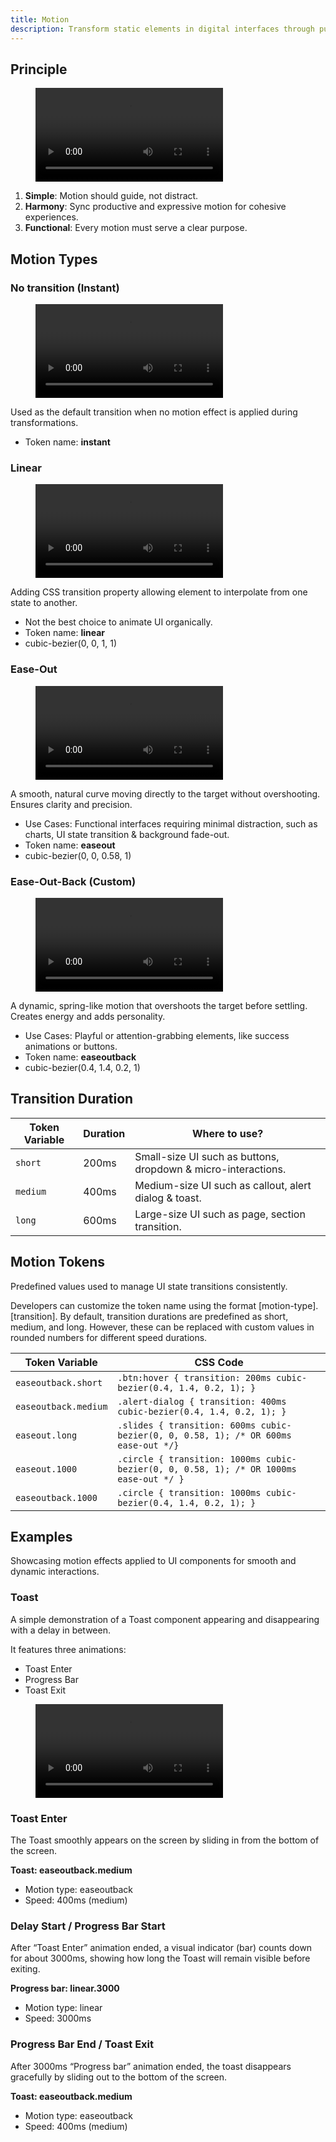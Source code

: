 ```yaml
---
title: Motion
description: Transform static elements in digital interfaces through purposeful movement and interaction with clear user feedback.
---
```



## Principle

<figure>
  <video controls="true" allowfullscreen="true">
    <source src={s3("/design/motion-principle.mov")} type="video/mp4" />
  </video>
</figure>

1. **Simple**: Motion should guide, not distract.
2. **Harmony**: Sync productive and expressive motion for cohesive experiences.
3. **Functional**: Every motion must serve a clear purpose.

## Motion Types

### No transition (Instant)

<figure>
  <video controls="true" allowfullscreen="true">
    <source src={s3("/design/motion-type-instant.mov")} type="video/mp4" />
  </video>
</figure>

Used as the default transition when no motion effect is applied during transformations.

- Token name: **instant**

### Linear

<figure>
  <video controls="true" allowfullscreen="true">
    <source src={s3("/design/motion-type-linear.mov")} type="video/mp4" />
  </video>
</figure>

Adding CSS transition property allowing element to interpolate from one state to
another.

- Not the best choice to animate UI organically.
- Token name: **linear**
- cubic-bezier(0, 0, 1, 1)

### Ease-Out

<figure>
  <video controls="true" allowfullscreen="true">
    <source src={s3("/design/motion-type-easeout.mov")} type="video/mp4" />
  </video>
</figure>

A smooth, natural curve moving directly to the target without overshooting.
Ensures clarity and precision.

- Use Cases: Functional interfaces requiring minimal distraction, such as charts, UI state transition & background fade-out.
- Token name: **easeout**
- cubic-bezier(0, 0, 0.58, 1)

### Ease-Out-Back (Custom)

<figure>
  <video controls="true" allowfullscreen="true">
    <source src={s3("/design/motion-type-easeoutback.mov")} type="video/mp4" />
  </video>
</figure>

A dynamic, spring-like motion that overshoots the target before settling.
Creates energy and adds personality.

- Use Cases: Playful or attention-grabbing elements, like success animations or buttons.
- Token name: **easeoutback**
- cubic-bezier(0.4, 1.4, 0.2, 1)

## Transition Duration

| Token Variable | Duration | Where to use?                                                 |
| -------------- | -------- | ------------------------------------------------------------- |
| `short`        | 200ms    | Small-size UI such as buttons, dropdown & micro-interactions. |
| `medium`       | 400ms    | Medium-size UI such as callout, alert dialog & toast.         |
| `long`         | 600ms    | Large-size UI such as page, section transition.               |

## Motion Tokens

Predefined values used to manage UI state transitions consistently.

Developers can customize the token name using the format [motion-type].[transition]. By default, transition durations are predefined as short, medium, and long. However, these can be replaced with custom values in rounded numbers for different speed durations.

| Token Variable       | CSS Code                                                                               |
| -------------------- | -------------------------------------------------------------------------------------- |
| `easeoutback.short`  | `.btn:hover { transition: 200ms cubic-bezier(0.4, 1.4, 0.2, 1); }`                     |
| `easeoutback.medium` | `.alert-dialog { transition: 400ms cubic-bezier(0.4, 1.4, 0.2, 1); }`                  |
| `easeout.long`       | `.slides { transition: 600ms cubic-bezier(0, 0, 0.58, 1); /* OR 600ms ease-out */}`    |
| `easeout.1000`       | `.circle { transition: 1000ms cubic-bezier(0, 0, 0.58, 1); /* OR 1000ms ease-out */ }` |
| `easeoutback.1000`   | `.circle { transition: 1000ms cubic-bezier(0.4, 1.4, 0.2, 1); }`                       |

## Examples

Showcasing motion effects applied to UI components for smooth and dynamic interactions.

### Toast

A simple demonstration of a Toast component appearing and disappearing with a delay in between.

It features three animations:

- Toast Enter
- Progress Bar
- Toast Exit

<figure>
  <video controls="true" allowfullscreen="true">
    <source src={s3("/design/toast-animation-example.mov")} type="video/mp4" />
  </video>
</figure>

### Toast Enter

The Toast smoothly appears on the screen by sliding in from the bottom of the screen.

**Toast: easeoutback.medium**

- Motion type: easeoutback
- Speed: 400ms (medium)

### Delay Start / Progress Bar Start

After “Toast Enter” animation ended, a visual indicator (bar) counts down for about 3000ms, showing how long the Toast will remain visible before exiting.

**Progress bar: linear.3000**

- Motion type: linear
- Speed: 3000ms

### Progress Bar End / Toast Exit

After 3000ms “Progress bar” animation ended, the toast disappears gracefully by sliding out to the bottom of the screen.

**Toast: easeoutback.medium**

- Motion type: easeoutback
- Speed: 400ms (medium)

